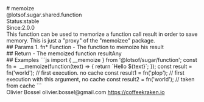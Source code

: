 <div class="docmap-mdx">
# memoize
<div class="_namespace">@lotsof.sugar.shared.function</div>
<div class="_metas">
<div class="_status"><span class="_status-label">Status:</span><span class="_status-value -stable">stable</span></div>
<div class="_since"><span class="_since-label">Since:</span><span class="_since-value">2.0.0</span></div>
</div>
<div class="_description">
This function can be used to memorize a function call result in order to save memory.
This is just a "proxy" of the "memoizee" package.
</div>
<div class="_params">
## Params
1. <span class="_name">fn<span class="_required">*</span></span><span class="_default"></span> <span class="_type">Function</span>
   - The function to memoize his result
</div>
<div class="_return">
## Return
- <span class="_description">The memoized function result</span><span class="_default"></span><span class="_type">Any</span>
</div>
<div class="_examples">
## Examples
```js
import { __memoize } from '@lotsof/sugar/function';
const fn =  __memoize(function(text) => {
   return `Hello ${text}`;
});
const result = fn('world'); // first execution. no cache
const result1 = fn('plop'); // first execution with this argument, no cache
const result2 = fn('world'); // taken from cache
```
</div>
<div class="_author">
<span class="_name">Olivier Bossel</span>
<span class="_email">olivier.bossel@gmail.com</span>
<a href="https://coffeekraken.io" target="_blank" class="_url">https://coffeekraken.io</a>
</div>
</div>